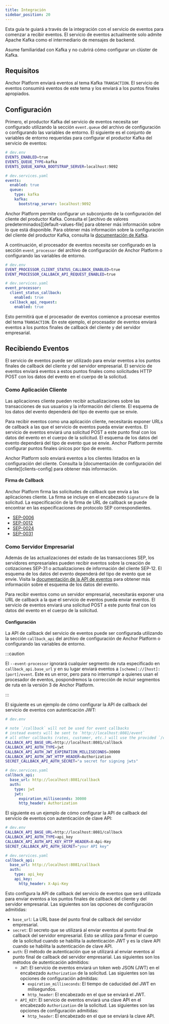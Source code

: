 ```yaml
---
title: Integración
sidebar_position: 20
---
```


Esta guía te guiará a través de la integración con el servicio de eventos para comenzar a recibir eventos. El servicio de eventos actualmente solo admite Apache Kafka como el intermediario de mensajes de backend.

Asume familiaridad con Kafka y no cubrirá cómo configurar un clúster de Kafka.

## Requisitos

Anchor Platform enviará eventos al tema Kafka `TRANSACTION`. El servicio de eventos consumirá eventos de este tema y los enviará a los puntos finales apropiados.

## Configuración

Primero, el productor Kafka del servicio de eventos necesita ser configurado utilizando la sección `event.queue` del archivo de configuración o configurando las variables de entorno. El siguiente es el conjunto de variables de entorno requeridas para configurar el productor Kafka del servicio de eventos:

<CodeExample>

```bash
# dev.env
EVENTS_ENABLED=true
EVENTS_QUEUE_TYPE=kafka
EVENTS_QUEUE_KAFKA_BOOTSTRAP_SERVER=localhost:9092
```

```yaml
# dev.services.yaml
events:
  enabled: true
  queue:
    type: kafka
    kafka:
      bootstrap_server: localhost:9092
```

</CodeExample>

Anchor Platform permite configurar un subconjunto de la configuración del cliente del productor Kafka. Consulta el [archivo de valores predeterminados][default-values-file] para obtener más información sobre lo que está disponible. Para obtener más información sobre la configuración del cliente del productor Kafka, consulta la [documentación de Kafka](https://kafka.apache.org/documentation/#producerconfigs).

A continuación, el procesador de eventos necesita ser configurado en la sección `event_processor` del archivo de configuración de Anchor Platform o configurando las variables de entorno.

<CodeExample>

```bash
# dev.env
EVENT_PROCESSOR_CLIENT_STATUS_CALLBACK_ENABLED=true
EVENT_PROCESSOR_CALLBACK_API_REQUEST_ENABLED=true
```

```yaml
# dev.services.yaml
event_processor:
  client_status_callback:
    enabled: true
  callback_api_request:
    enabled: true
```

</CodeExample>

Esto permitirá que el procesador de eventos comience a procesar eventos del tema `TRANSACTION`. En este ejemplo, el procesador de eventos enviará eventos a los puntos finales de callback del cliente y del servidor empresarial.

## Recibiendo Eventos

El servicio de eventos puede ser utilizado para enviar eventos a los puntos finales de callback del cliente y del servidor empresarial. El servicio de eventos enviará eventos a estos puntos finales como solicitudes HTTP POST con los datos del evento en el cuerpo de la solicitud.

### Como Aplicación Cliente

Las aplicaciones cliente pueden recibir actualizaciones sobre las transacciones de sus usuarios y la información del cliente. El esquema de los datos del evento dependerá del tipo de evento que se envíe.

Para recibir eventos como una aplicación cliente, necesitarás exponer URLs de callback a las que el servicio de eventos pueda enviar eventos. El servicio de eventos enviará una solicitud POST a este punto final con los datos del evento en el cuerpo de la solicitud. El esquema de los datos del evento dependerá del tipo de evento que se envíe. Anchor Platform permite configurar puntos finales únicos por tipo de evento.

Anchor Platform solo enviará eventos a los clientes listados en la configuración del cliente. Consulta la [documentación de configuración del cliente][clients-config] para obtener más información.

#### Firma de Callback

Anchor Platform firma las solicitudes de callback que envía a las aplicaciones cliente. La firma se incluye en el encabezado `Signature` de la solicitud. La especificación de la firma de URL de callback se puede encontrar en las especificaciones de protocolo SEP correspondientes.

- [SEP-0006](https://github.com/stellar/stellar-protocol/blob/master/ecosystem/sep-0006.md#url-callback-signature)
- [SEP-0012](https://github.com/stellar/stellar-protocol/blob/master/ecosystem/sep-0012.md#callback-post-request)
- [SEP-0024](https://github.com/stellar/stellar-protocol/blob/master/ecosystem/sep-0024.md#url-callback-signature)
- [SEP-0031](https://github.com/stellar/stellar-protocol/blob/master/ecosystem/sep-0031.md#url-callback-signature)

### Como Servidor Empresarial

Además de las actualizaciones del estado de las transacciones SEP, los servidores empresariales pueden recibir eventos sobre la creación de cotizaciones SEP-31 o actualizaciones de información del cliente SEP-12. El esquema de los datos del evento dependerá del tipo de evento que se envíe. Visita la [documentación de la API de eventos](../../api-reference/callbacks/post-event.api.mdx) para obtener más información sobre el esquema de los datos del evento.

Para recibir eventos como un servidor empresarial, necesitarás exponer una URL de callback a la que el servicio de eventos pueda enviar eventos. El servicio de eventos enviará una solicitud POST a este punto final con los datos del evento en el cuerpo de la solicitud.

#### Configuración

La API de callback del servicio de eventos puede ser configurada utilizando la sección `callback_api` del archivo de configuración de Anchor Platform o configurando las variables de entorno.

:::caution

El `--event-processor` ignorará cualquier segmento de ruta especificado en `callback_api.base_url` y en su lugar enviará eventos a `[scheme]://[host]:[port]/event`. Este es un error, pero para no interrumpir a quienes usan el procesador de eventos, pospondremos la corrección de incluir segmentos de ruta en la versión 3 de Anchor Platform.

:::

El siguiente es un ejemplo de cómo configurar la API de callback del servicio de eventos con autenticación JWT:

<CodeExample>

```bash
# dev.env

# note `/callback` will not be used for event callbacks
# instead events will be sent to `http://localhost:8081/event`
# all other callbacks (rates, customer, etc.) will use the provided `/callback` root path
CALLBACK_API_BASE_URL=http://localhost:8081/callback
CALLBACK_API_AUTH_TYPE=jwt
CALLBACK_API_AUTH_JWT_EXPIRATION_MILLISECONDS=30000
CALLBACK_API_AUTH_JWT_HTTP_HEADER=Authorization
SECRET_CALLBACK_API_AUTH_SECRET="a secret for signing jwts"
```

```yaml
# dev.services.yaml
callback_api:
  base_url: http://localhost:8081/callback
  auth:
    type: jwt
    jwt:
      expiration_milliseconds: 30000
      http_header: Authorization
```

</CodeExample>

El siguiente es un ejemplo de cómo configurar la API de callback del servicio de eventos con autenticación de clave API:

<CodeExample>

```bash
# dev.env
CALLBACK_API_BASE_URL=http://localhost:8081/callback
CALLBACK_API_AUTH_TYPE=api_key
CALLBACK_API_AUTH_API_KEY_HTTP_HEADER=X-Api-Key
SECRET_CALLBACK_API_AUTH_SECRET="your API key"
```

```yaml
# dev.services.yaml
callback_api:
  base_url: http://localhost:8081/callback
  auth:
    type: api_key
    api_key:
      http_header: X-Api-Key
```

</CodeExample>

Esto configura la API de callback del servicio de eventos que será utilizada para enviar eventos a los puntos finales de callback del cliente y del servidor empresarial. Las siguientes son las opciones de configuración admitidas:

- `base_url`: La URL base del punto final de callback del servidor empresarial.
- `secret`: El secreto que se utilizará al enviar eventos al punto final de callback del servidor empresarial. Esto se utiliza para firmar el cuerpo de la solicitud cuando se habilita la autenticación JWT y es la clave API cuando se habilita la autenticación de clave API.
- `auth`: El método de autenticación que se utilizará al enviar eventos al punto final de callback del servidor empresarial. Las siguientes son los métodos de autenticación admitidos:
  - `JWT`: El servicio de eventos enviará un token web JSON (JWT) en el encabezado `Authorization` de la solicitud. Las siguientes son las opciones de configuración admitidas:
    - `expiration_milliseconds`: El tiempo de caducidad del JWT en milisegundos.
    - `http_header`: El encabezado en el que se enviará el JWT.
  - `API_KEY`: El servicio de eventos enviará una clave API en el encabezado `Authorization` de la solicitud. Las siguientes son las opciones de configuración admitidas:
    - `http_header`: El encabezado en el que se enviará la clave API.

[archivo de valores predeterminados]: https://github.com/stellar/java-stellar-anchor-sdk/blob/develop/platform/src/main/resources/config/anchor-config-default-values.yaml
[configuración de clientes]: ../../admin-guide/sep10/README.mdx#config-with-client-attribution
